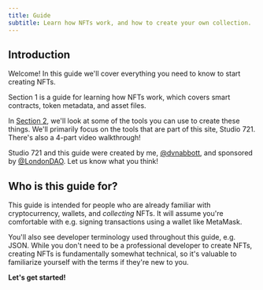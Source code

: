 ```yaml
---
title: Guide
subtitle: Learn how NFTs work, and how to create your own collection.
---
```


## Introduction

<div style={{ float: 'right', margin: '0 0 20px 20px', width: '40%' }}>
  <YouTube src="https://www.youtube.com/embed/iWV5c_HWUw8?list=PLu07TXQzA0jo9RuBstWDDmm1LOorye3aP" />
</div>

Welcome! In this guide we'll cover everything you need to know to start creating
NFTs.

Section 1 is a guide for learning how NFTs work, which covers smart contracts,
token metadata, and asset files.

In [Section 2](/guide/studio), we'll look at some of the tools you can use to
create these things. We'll primarily focus on the tools that are part of this
site, Studio 721. There's also a 4-part video walkthrough!

Studio 721 and this guide were created by me,
[@dvnabbott](https://twitter.com/dvnabbott), and sponsored by
[@LondonDAO](https://twitter.com/LondonDAO). Let us know what you think!

## Who is this guide for?

This guide is intended for people who are already familiar with cryptocurrency,
wallets, and _collecting_ NFTs. It will assume you're comfortable with e.g.
signing transactions using a wallet like MetaMask.

You'll also see developer terminology used throughout this guide, e.g. JSON.
While you don't need to be a professional developer to create NFTs, creating
NFTs is fundamentally somewhat technical, so it's valuable to familiarize
yourself with the terms if they're new to you.

**Let's get started!**
